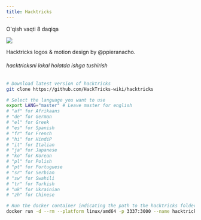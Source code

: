 ```yaml
---
title: Hacktricks
---
```


O'qish vaqti 8 daqiqa

![](/hacktricks.gif)

Hacktricks logos & motion design by @ppieranacho.

###### hacktricksni lokal holatda ishga tushirish

```bash
# Download latest version of hacktricks
git clone https://github.com/HackTricks-wiki/hacktricks

# Select the language you want to use
export LANG="master" # Leave master for english
# "af" for Afrikaans
# "de" for German
# "el" for Greek
# "es" for Spanish
# "fr" for French
# "hi" for HindiP
# "it" for Italian
# "ja" for Japanese
# "ko" for Korean
# "pl" for Polish
# "pt" for Portuguese
# "sr" for Serbian
# "sw" for Swahili
# "tr" for Turkish
# "uk" for Ukrainian
# "zh" for Chinese

# Run the docker container indicating the path to the hacktricks folder
docker run -d --rm --platform linux/amd64 -p 3337:3000 --name hacktricks -v $(pwd)/hacktricks:/app ghcr.io/hacktricks-wiki/hacktricks-cloud/translator-image bash -c "mkdir -p ~/.ssh && ssh-keyscan -H github.com >> ~/.ssh/known_hosts && cd /app && git config --global --add safe.directory /app && git checkout $LANG && git pull && MDBOOK_PREPROCESSOR__HACKTRICKS__ENV=dev mdbook serve --hostname 0.0.0.0"
```
